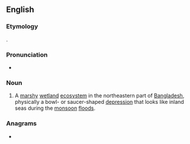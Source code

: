 {{also|häör}}
==English==
{{wikipedia}}

===Etymology===
{{bor|en|syl|ꠢꠣꠅꠞ|withtext=1}}.

===Pronunciation===
* {{IPA|/ˈhɑːɒɹ/|lang=en}}

===Noun===
{{en-noun}}

# A [[marshy]] [[wetland]] [[ecosystem]] in the northeastern part of [[Bangladesh]], physically a bowl- or saucer-shaped [[depression]] that looks like inland seas during the [[monsoon]] [[flood]]s.

===Anagrams===
* {{anagrams|en|Haro|Hoar|Hora|ROAH|hoar|hora|oh ar}}